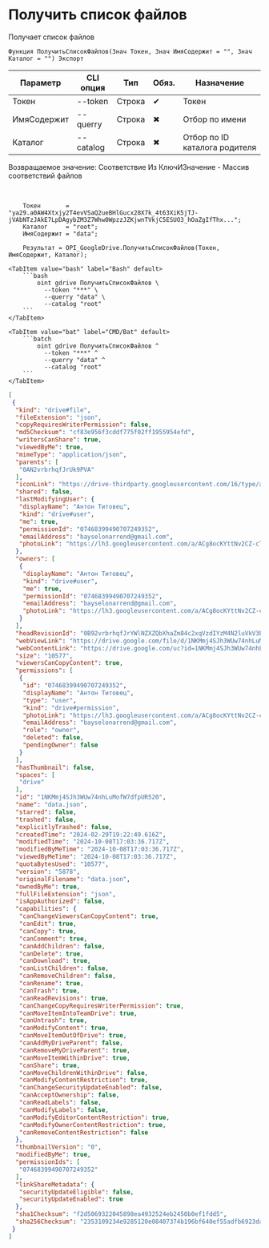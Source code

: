 ﻿---
sidebar_position: 3
description: Получить список файлов и другие функции для работы с Google Drive в Открытом пакете интеграций - бесплатной open-source библиотеке интеграций для 1С:Предприятие 8, OneScript и CLI
keywords: [1C, 1С, 1С:Предприятие, 1С:Предприятие 8.3, API, Интеграция, Сервисы, Обмен, OneScript, CLI, Google Drive]
---


# Получить список файлов
 Получает список файлов



`Функция ПолучитьСписокФайлов(Знач Токен, Знач ИмяСодержит = "", Знач Каталог = "") Экспорт`

  | Параметр | CLI опция | Тип | Обяз. | Назначение |
  |-|-|-|-|-|
  | Токен | --token | Строка | &#x2714; | Токен |
  | ИмяСодержит | --querry | Строка | &#x2716; | Отбор по имени |
  | Каталог | --catalog | Строка | &#x2716; | Отбор по ID каталога родителя |

  
  Возвращаемое значение:   Соответствие Из КлючИЗначение - Массив соответствий файлов

<br/>




```bsl title="Пример использования для 1С:Предприятие/OneScript"
    Токен       = "ya29.a0AW4Xtxjy2T4evVSaQ2ueBHlGucx28X7k_4t63XiK5jTJ-jVAbNTzJAkE7LpDAgybZM3Z7Whw0WpzzJZKjwnTVkjC5ESUO3_hOaZgIfThx...";
    Каталог     = "root";
    ИмяСодержит = "data";

    Результат = OPI_GoogleDrive.ПолучитьСписокФайлов(Токен, ИмяСодержит, Каталог);
```
    

 <Tabs>
  
    <TabItem value="bash" label="Bash" default>
        ```bash
            oint gdrive ПолучитьСписокФайлов \
              --token "***" \
              --querry "data" \
              --catalog "root"
        ```
    </TabItem>
  
    <TabItem value="bat" label="CMD/Bat" default>
        ```batch
            oint gdrive ПолучитьСписокФайлов ^
              --token "***" ^
              --querry "data" ^
              --catalog "root"
        ```
    </TabItem>
</Tabs>


```json title="Результат"
[
 {
  "kind": "drive#file",
  "fileExtension": "json",
  "copyRequiresWriterPermission": false,
  "md5Checksum": "cf83e956f3cddf775f02ff1955954efd",
  "writersCanShare": true,
  "viewedByMe": true,
  "mimeType": "application/json",
  "parents": [
   "0AN2vrbrhqfJrUk9PVA"
  ],
  "iconLink": "https://drive-thirdparty.googleusercontent.com/16/type/application/json",
  "shared": false,
  "lastModifyingUser": {
   "displayName": "Антон Титовец",
   "kind": "drive#user",
   "me": true,
   "permissionId": "07468399490707249352",
   "emailAddress": "bayselonarrend@gmail.com",
   "photoLink": "https://lh3.googleusercontent.com/a/ACg8ocKYttNv2CZ-cTTuE90Zmht_PwnGc0YnjM1IUllXsTVORfZFVPU=s64"
  },
  "owners": [
   {
    "displayName": "Антон Титовец",
    "kind": "drive#user",
    "me": true,
    "permissionId": "07468399490707249352",
    "emailAddress": "bayselonarrend@gmail.com",
    "photoLink": "https://lh3.googleusercontent.com/a/ACg8ocKYttNv2CZ-cTTuE90Zmht_PwnGc0YnjM1IUllXsTVORfZFVPU=s64"
   }
  ],
  "headRevisionId": "0B92vrbrhqfJrYWlNZXZQbXhaZm84c2xqVzdIYzM4N2luVkV3PQ",
  "webViewLink": "https://drive.google.com/file/d/1NKMmj4SJh3WUw74nhLuMofW7dfpUR520/view?usp=drivesdk",
  "webContentLink": "https://drive.google.com/uc?id=1NKMmj4SJh3WUw74nhLuMofW7dfpUR520&export=download",
  "size": "10577",
  "viewersCanCopyContent": true,
  "permissions": [
   {
    "id": "07468399490707249352",
    "displayName": "Антон Титовец",
    "type": "user",
    "kind": "drive#permission",
    "photoLink": "https://lh3.googleusercontent.com/a/ACg8ocKYttNv2CZ-cTTuE90Zmht_PwnGc0YnjM1IUllXsTVORfZFVPU=s64",
    "emailAddress": "bayselonarrend@gmail.com",
    "role": "owner",
    "deleted": false,
    "pendingOwner": false
   }
  ],
  "hasThumbnail": false,
  "spaces": [
   "drive"
  ],
  "id": "1NKMmj4SJh3WUw74nhLuMofW7dfpUR520",
  "name": "data.json",
  "starred": false,
  "trashed": false,
  "explicitlyTrashed": false,
  "createdTime": "2024-02-29T19:22:49.616Z",
  "modifiedTime": "2024-10-08T17:03:36.717Z",
  "modifiedByMeTime": "2024-10-08T17:03:36.717Z",
  "viewedByMeTime": "2024-10-08T17:03:36.717Z",
  "quotaBytesUsed": "10577",
  "version": "5878",
  "originalFilename": "data.json",
  "ownedByMe": true,
  "fullFileExtension": "json",
  "isAppAuthorized": false,
  "capabilities": {
   "canChangeViewersCanCopyContent": true,
   "canEdit": true,
   "canCopy": true,
   "canComment": true,
   "canAddChildren": false,
   "canDelete": true,
   "canDownload": true,
   "canListChildren": false,
   "canRemoveChildren": false,
   "canRename": true,
   "canTrash": true,
   "canReadRevisions": true,
   "canChangeCopyRequiresWriterPermission": true,
   "canMoveItemIntoTeamDrive": true,
   "canUntrash": true,
   "canModifyContent": true,
   "canMoveItemOutOfDrive": true,
   "canAddMyDriveParent": false,
   "canRemoveMyDriveParent": true,
   "canMoveItemWithinDrive": true,
   "canShare": true,
   "canMoveChildrenWithinDrive": false,
   "canModifyContentRestriction": true,
   "canChangeSecurityUpdateEnabled": false,
   "canAcceptOwnership": false,
   "canReadLabels": false,
   "canModifyLabels": false,
   "canModifyEditorContentRestriction": true,
   "canModifyOwnerContentRestriction": true,
   "canRemoveContentRestriction": false
  },
  "thumbnailVersion": "0",
  "modifiedByMe": true,
  "permissionIds": [
   "07468399490707249352"
  ],
  "linkShareMetadata": {
   "securityUpdateEligible": false,
   "securityUpdateEnabled": true
  },
  "sha1Checksum": "f2d5069322045898ea4932524eb2450b0ef1fdd5",
  "sha256Checksum": "2353109234e9285120e08407374b196bf640ef55adfb6923da467a52d9b28084"
 }
]
```

